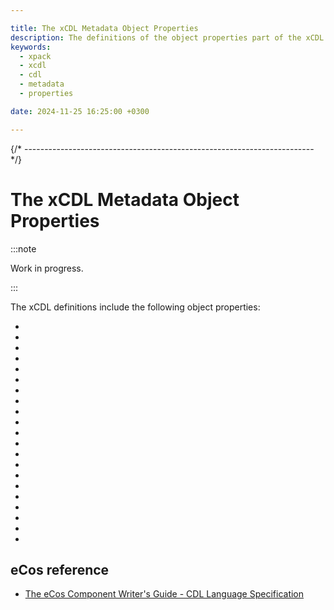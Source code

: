 ```yaml
---

title: The xCDL Metadata Object Properties
description: The definitions of the object properties part of the xCDL Metadata
keywords:
  - xpack
  - xcdl
  - cdl
  - metadata
  - properties

date: 2024-11-25 16:25:00 +0300

---
```



{/* ------------------------------------------------------------------------ */}

# The xCDL Metadata Object Properties

:::note

Work in progress.

:::

The xCDL definitions include the following object properties:

- <MetadataPropertyLink name="activeIf" />
- <MetadataPropertyLink name="category" />
- <MetadataPropertyLink name="childrenGeneratedFile" />
- <MetadataPropertyLink name="compilerIncludeFolders" />
- <MetadataPropertyLink name="compilerSourceFiles" />
- <MetadataPropertyLink name="computed" />
- <MetadataPropertyLink name="configurable" />
- <MetadataPropertyLink name="defaultEnabled" />
- <MetadataPropertyLink name="defaultValue" />
- <MetadataPropertyLink name="description" />
- <MetadataPropertyLink name="display" />
- <MetadataPropertyLink name="docsUrl" />
- <MetadataPropertyLink name="generatedDefinition" />
- <MetadataPropertyLink name="generatedFile" />
- <MetadataPropertyLink name="implements" />
- <MetadataPropertyLink name="includeCDLs" />
- <MetadataPropertyLink name="legalValues" />
- <MetadataPropertyLink name="parent" />
- <MetadataPropertyLink name="requires" />
- <MetadataPropertyLink name="valueFormat" />
- <MetadataPropertyLink name="valueType" />

## eCos reference

- [The eCos Component Writer's Guide - CDL Language Specification](https://ecos.sourceware.org/docs-latest/cdl-guide/reference.html)
